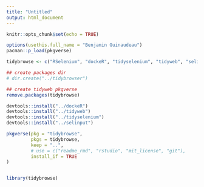 ```yaml
---
title: "Untitled"
output: html_document
---
```


```r
knitr::opts_chunk$set(echo = TRUE)
```

```r
options(usethis.full_name = "Benjamin Guinaudeau")
pacman::p_load(pkgverse)

tidybrowse <- c("RSelenium", "dockeR", "tidyselenium", "tidyweb", "selinput", "rvest") #hideR , "bashR"

## create packages dir
# dir.create("../tidybrowser")

## create tidyweb pkgverse
remove.packages(tidybrowse)

devtools::install("../dockeR")
devtools::install("../tidyweb")
devtools::install("../tidyselenium")
devtools::install("../selinput")

pkgverse(pkg = "tidybrowse",
         pkgs = tidybrowse,
         keep = "..",
         # use = c("readme_rmd", "rstudio", "mit_license", "git"),
         install_if = TRUE
)


library(tidybrowse)

```

